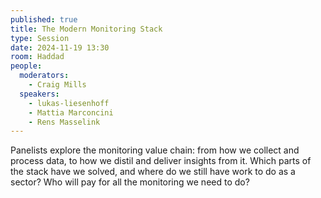 ```yaml
---
published: true
title: The Modern Monitoring Stack
type: Session
date: 2024-11-19 13:30
room: Haddad
people:
  moderators:
    - Craig Mills
  speakers:
    - lukas-liesenhoff
    - Mattia Marconcini
    - Rens Masselink
---
```

Panelists explore the monitoring value chain: from how we collect and process data, to how we distil and deliver insights from it. Which parts of the stack have we solved, and where do we still have work to do as a sector? Who will pay for all the monitoring we need to do?
